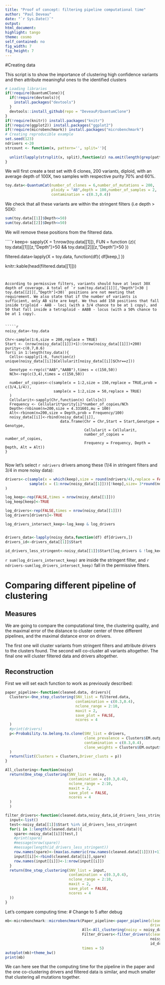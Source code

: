```yaml
---
title: "Proof of concept: filtering pipeline computational time"
author: "Paul Deveau"
date: "`r Sys.Date()`"
output: 
html_document:
highlight: tango
theme: cosmo
self_contained: no
fig_width: 7
fig_height: 7
---
```


#Creating data

This script is to show the importance of clustering high confidence variants and then attribute meaningful ones to the identified clusters

````r
# Loading libraries
if(!require(QuantumClone)){
  if(!require(devtools)){
    install.packages("devtools")
  }
  devtools::install_github(repo = "DeveauP/QuantumClone")
}
if(!require(knitr)) install.packages("knitr")
if(!require(ggplot2)) install.packages("ggplot2")
if(!require(microbenchmark)) install.packages("microbenchmark")
# Creating reproducible example
set.seed(123)
ndrivers <-20
strcount <- function(x, pattern='', split=''){
  
  unlist(lapply(strsplit(x, split),function(z) na.omit(length(grep(pattern, z)))))
}

````

We will first create a test set with 6 clones, 200 variants, diploid, with an average depth of 100X, two samples with respective purity 70% and 60%.

````r
toy.data<-QuantumCat(number_of_clones = 6,number_of_mutations = 200,
                     ploidy = "AB",depth = 100,number_of_samples = 2,
                     contamination = c(0.3,0.4))

````

We check that all these variants are within the stringent filters (i.e depth > 50X):

````r
sum(toy.data[[1]]$Depth<=50)
sum(toy.data[[2]]$Depth<=50)
````

We will remove these positions from the filtered data.

`````r
keep<- sapply(X = 1:nrow(toy.data[[1]]),
              FUN = function (z){
                toy.data[[1]][z,"Depth"]>50 && toy.data[[2]][z,"Depth"]>50
              })

filtered.data<-lapply(X = toy.data, function(df){
  df[keep,]
})

knitr::kable(head(filtered.data[[1]]))
````


According to permissive filters, variants should have at least 30X depth of coverage. A total of `r sum(toy.data[[1]][,"Depth"]<30 | toy.data[[2]][,"Depth"]<30)` positions are not meeting that requirement. We also state that if the number of variants is sufficient, only AB site are kept. We thus add 150 positions that fall inside triploid - AAB - loci (with a 3/4 chance to be at 1 copy), and 50 that fall inside a tetraploid - AABB - locus (with a 50% chance to be at 1 copy).


`````r
noisy_data<-toy.data

Chr<-sample(1:6,size = 200,replace = TRUE)
Start <- (nrow(noisy_data[[1]])+1):(nrow(noisy_data[[1]])+200)
purity<-c(0.7,0.6)
for(i in 1:length(toy.data)){
  Cells<-sapply(1:6, function(z) unique(noisy_data[[i]]$Cellularit[noisy_data[[i]]$Chr==z]))
  
  Genotype <-rep(c("AAB","AABB"),times = c(150,50))
  NCh<-rep(c(3,4),times = c(150,50))
  
  number_of_copies<-c(sample(x = 1:2,size = 150,replace = TRUE,prob = c(3/4,1/4)),
                      sample(x = 1:2,size = 50,replace = TRUE)
  )
  Cellularit<-sapply(Chr,function(n) Cells[n])
  Frequency <- Cellularit*purity[i]*number_of_copies/NCh
  Depth<-rnbinom(n=200,size = 4.331601,mu = 100)
  Alt<-rbinom(n=200,size = Depth,prob = Frequency/100)
  noisy_data[[i]]<-rbind(noisy_data[[i]],
                         data.frame(Chr = Chr,Start = Start,Genotype = Genotype,
                                    Cellularit = Cellularit,
                                    number_of_copies = number_of_copies,
                                    Frequency = Frequency, Depth = Depth, Alt = Alt))
}


````

Now let's select `r ndrivers` drivers among these ($1/4$ in stringent filters and $3/4$ in more noisy data):


````r
drivers<-c(sample(x = which(keep),size = round(ndrivers/4),replace = FALSE),
           sample(x = (1:nrow(noisy_data[[1]]))[!keep],size= 3*round(ndrivers/4),replace = FALSE)
)

````

````r
log_keep<-rep(FALSE,times = nrow(noisy_data[[1]]))
log_keep[keep]<-TRUE

log_drivers<-rep(FALSE,times = nrow(noisy_data[[1]]))
log_drivers[drivers]<-TRUE

log_drivers_intersect_keep<-log_keep & log_drivers


drivers_data<-lapply(noisy_data,function(df) df[drivers,])
drivers_id<-drivers_data[[1]]$Start

id_drivers_less_stringent<-noisy_data[[1]]$Start[log_drivers & !log_keep]

````

`r sum(log_drivers_intersect_keep)` are inside the stringent filter, and `r ndrivers-sum(log_drivers_intersect_keep)` fall in the permissive filters.

# Comparing different pipeline of clustering
## Measures

We are going to compare the computational time, the clustering quality, and the maximal error of the distance to cluster center of three different pipelines, and the maximal distance error on drivers.

The first one will cluster variants from stringent filters and attribute drivers to the clusters found. The second will co-cluster all variants altogether. The final one will cluster filtered data and drivers altogether.

## Reconstruction

First we will set each function to work as previously described:
````r
paper_pipeline<-function(cleaned.data, drivers){
  Clusters<-One_step_clustering(SNV_list = filtered.data,
                                contamination = c(0.3,0.4),
                                nclone_range = 2:10,
                                maxit = 2,
                                save_plot = FALSE,
                                ncores = 4
  )
  #print(drivers)
  p<-Probability.to.belong.to.clone(SNV_list = drivers,
                                    clone_prevalence = Clusters$EM.output$centers,
                                    contamination = c(0.3,0.4),
                                    clone_weights = Clusters$EM.output$weights
  )
  return(list(Clusters = Clusters,Driver_clusts = p))
}

All_clustering<-function(noisy)
  return(One_step_clustering(SNV_list = noisy,
                             contamination = c(0.3,0.4),
                             nclone_range = 2:10,
                             maxit = 2,
                             save_plot = FALSE,
                             ncores = 4
  )
  )

filter_drivers<-function(cleaned.data,noisy_data,id_drivers_less_stringent){
  input<-list()
  test<-noisy_data[[1]]$Start %in% id_drivers_less_stringent
  for(i in 1:length(cleaned.data)){
    spare<-noisy_data[[i]][test,]
    #print(spare)
    #message(nrow(spare))
    #message(length(id_drivers_less_stringent))
    row.names(spare)<-(max(as.numeric(row.names(cleaned.data[[1]])))+1):(max(as.numeric(row.names(cleaned.data[[1]])))+nrow(spare))
    input[[i]]<-rbind(cleaned.data[[i]],spare)
    row.names(input[[i]])<-1:nrow(input[[i]])
  }
  return(One_step_clustering(SNV_list = input,
                             contamination = c(0.3,0.4),
                             nclone_range = 2:10,
                             maxit = 2,
                             save_plot = FALSE,
                             ncores = 4
  ))
}


````

Let's compare computing time:
# Change to 5 after debug

````r
mb<-microbenchmark::microbenchmark(Paper_pipeline<-paper_pipeline(cleaned.data = filtered.data,
                                                                  drivers = drivers_data),
                                   All<-All_clustering(noisy = noisy_data),
                                   Filter_drivers<-filter_drivers(cleaned.data = filtered.data,
                                                                  noisy_data,
                                                                  id_drivers_less_stringent),
                                   times = 5) 
autoplot(mb)+theme_bw()
print(mb)

````

We can here see that the computing time for the pipeline in the paper and the one co-clustering drivers and filtered data is similar, and much smaller that clustering all mutations together.

